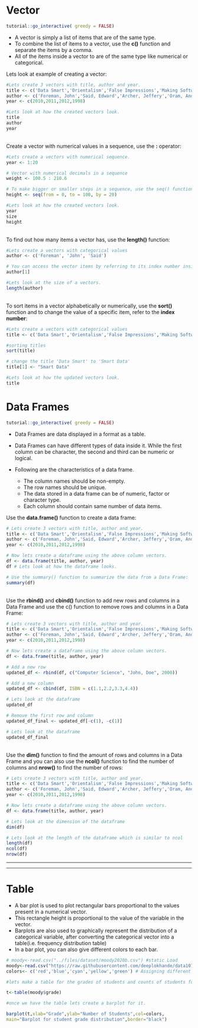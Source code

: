 # Vector

<script src="files/js/dcl.js"></script>
<link rel="stylesheet" href="https://maxcdn.bootstrapcdn.com/bootstrap/3.4.1/css/bootstrap.min.css">
<script src="https://maxcdn.bootstrapcdn.com/bootstrap/3.4.1/js/bootstrap.min.js"></script>

```r
tutorial::go_interactive( greedy = FALSE)

```
- A vector is simply a list of items that are of the same type.
- To combine the list of items to a vector, use the **c()** function and separate the items by a comma.
- All of the items inside a vector to are of the same type like numerical or categorical. 


Lets look at example of creating a vector:
```r

#Lets create 3 vectors with title, author and year.
title <- c('Data Smart','Orientalism','False Impressions','Making Software')
author <- c('Foreman, John','Said, Edward','Archer, Jeffery','Oram, Andy')
year <- c(2010,2011,2012,1998)

#Lets look at how the created vectors look.
title
author
year

```

<br />
Create a vector with numerical values in a sequence, use the **:** operator:

```r

#Lets create a vectors with numerical sequence.
year <- 1:20

# Vector with numerical decimals in a sequence
weight <- 100.5 : 210.6

# To make bigger or smaller steps in a sequence, use the seq() function
height <- seq(from = 0, to = 100, by = 20)

#Lets look at how the created vectors look.
year
size
height

```

<br />
To find out how many items a vector has, use the **length()** function:

```r

#Lets create a vectors with categorical values
author <- c('Foreman', 'John', 'Said')

# You can access the vector items by referring to its index number inside brackets []. The first item has index 1, the second item has index 2, and so on:
author[1]

#Lets look at the size of a vectors.
length(author)

```

<br />
To sort items in a vector alphabetically or numerically, use the **sort()** function and to change the value of a specific item, refer to the **index number**:

```r

#Lets create a vectors with categorical values
title <- c('Data Smart','Orientalism','False Impressions','Making Software')

#sorting titles
sort(title)

# change the title 'Data Smart' to 'Smart Data'
title[1] <- "Smart Data"

#Lets look at how the updated vectors look.
title 
```

# Data Frames

<script src="files/js/dcl.js"></script>
<link rel="stylesheet" href="https://maxcdn.bootstrapcdn.com/bootstrap/3.4.1/css/bootstrap.min.css">
<script src="https://maxcdn.bootstrapcdn.com/bootstrap/3.4.1/js/bootstrap.min.js"></script>

```r
tutorial::go_interactive( greedy = FALSE)

```
- Data Frames are data displayed in a format as a table.

- Data Frames can have different types of data inside it. While the first column can be character, the second and third can be numeric or logical. 

- Following are the characteristics of a data frame.
  - The column names should be non-empty.
  - The row names should be unique.
  - The data stored in a data frame can be of numeric, factor or character type.
  - Each column should contain same number of data items.

Use the **data.frame()** function to create a data frame:

```r

# Lets create 3 vectors with title, author and year.
title <- c('Data Smart','Orientalism','False Impressions','Making Software')
author <- c('Foreman, John','Said, Edward','Archer, Jeffery','Oram, Andy')
year <- c(2010,2011,2012,1998)

# Now lets create a dataframe using the above column vectors.
df <- data.frame(title, author, year)
df # Lets look at how the dataframe looks.

# Use the summary() function to summarize the data from a Data Frame:
summary(df)
```

<br />
Use the **rbind()** and **cbind()** function to add new rows and columns in a Data Frame and use the c() function to remove rows and columns in a Data Frame:

```r

# Lets create 3 vectors with title, author and year.
title <- c('Data Smart','Orientalism','False Impressions','Making Software')
author <- c('Foreman, John','Said, Edward','Archer, Jeffery','Oram, Andy')
year <- c(2010,2011,2012,1998)

# Now lets create a dataframe using the above column vectors.
df <- data.frame(title, author, year)

# Add a new row
updated_df <- rbind(df, c("Computer Science", "John, Doe", 2000))

# Add a new column
updated_df <- cbind(df, ISBN = c(1.1,2.2,3.3,4.4))

# Lets look at the dataframe
updated_df

# Remove the first row and column
updated_df_final <- updated_df[-c(1), -c(1)]

# Lets look at the dataframe
updated_df_final
```

<br />
Use the **dim()** function to find the amount of rows and columns in a Data Frame and you can also use the **ncol()** function to find the number of columns and **nrow()** to find the number of rows:

```r

# Lets create 3 vectors with title, author and year.
title <- c('Data Smart','Orientalism','False Impressions','Making Software')
author <- c('Foreman, John','Said, Edward','Archer, Jeffery','Oram, Andy')
year <- c(2010,2011,2012,1998)

# Now lets create a dataframe using the above column vectors.
df <- data.frame(title, author, year)

# Lets look at the dimension of the dataframe
dim(df)

# Lets look at the length of the dataframe which is similar to ncol
length(df)
ncol(df)
nrow(df)
```
<!-- --- -->

<!-- ### Topics visited in this sub-chapter -->

<!-- * Scatter Plot -->
<!-- * Barplot -->
<!-- * Boxplot -->
<!-- * Mosaic Plot -->

---


---

# Table

- A bar plot is used to plot rectangular bars proportional to the values present in a numerical vector. 
- This rectangle height is proportional to the value of the variable in the vector.
- Barplots are also used to graphically represent the distribution of a categorical variable, after converting the categorical vector into a table(i.e. frequency distribution table)
- In a bar plot, you can also give different colors to each bar.



```r
# moody<-read.csv("../files/dataset/moody2020b.csv") #static Load
moody<-read.csv("https://raw.githubusercontent.com/deeplokhande/data101demobook/main/files/dataset/moody2020b.csv") #web load
colors<- c('red','blue','cyan','yellow','green') # Assigning different colors to bars

#lets make a table for the grades of students and counts of students for each Grade. 

t<-table(moody$grade)

#once we have the table lets create a barplot for it.

barplot(t,xlab="Grade",ylab="Number of Students",col=colors,
main="Barplot for student grade distribution",border="black")
```

